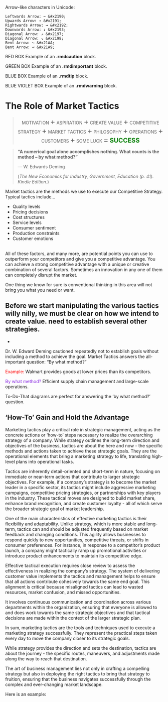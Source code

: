 
Arrow-like characters in Unicode:

    Leftwards Arrow: ← &#x2190;
    Upwards Arrow: ↑ &#x2191;
    Rightwards Arrow: → &#x2192;
    Downwards Arrow: ↓ &#x2193;
    Diagonal Arrow: ↗ &#x2197;
    Diagonal Arrow: ↘ &#x2198;
    Bent Arrow: ↪ &#x21AA;
    Bent Arrow: ↩ &#x21A9;


::: {.rmdcaution}
RED BOX Example of an **.rmdcaution** block.

:::

::: {.rmdimportant}
GREEN BOX Example of an **.rmdimportant** block.

:::

::: {.rmdtip}
BLUE BOX Example of an **.rmdtip** block.

:::

::: {.rmdwarning}
BLUE VIOLET BOX Example of an **.rmdwarning** block.

:::



# The Role of Market Tactics

<blockquote class="my-box" style="text-align: center;">
<p>
    <span style="font-size: 14px">MOTIVATION</span>
    <span style="font-size: 24px;">&plus;</span>
    <span style="font-size: 14px">ASPIRATION</span>
    <span style="font-size: 24px;">&plus;</span>
    <span style="font-size: 14px">CREATE VALUE</span>
    <span style="font-size: 24px;">&plus;</span>
    <span style="font-size: 14px;">COMPETITIVE STRATEGY </span>
    <span style="font-size: 24px;">&plus;</span>
    <span style="font-size: 14px;">MARKET TACTICS</span>
    <span style="font-size: 24px;">&plus;</span>
    <span style="font-size: 14px;">PHILOSOPHY</span>
    <span style="font-size: 24px;">&plus;</span>
    <span style="font-size: 14px;">OPERATIONS</span>
    <span style="font-size: 24px;">&plus;</span>
    <span style="font-size: 14px;">CUSTOMERS</span>
    <span style="font-size: 24px;">&plus;</span>
    <span style="font-size: 14px;">SOME LUCK</span>
    <span style="font-size: 24px;">=</span>
    <strong><span style="color: green; font-size: 20px">SUCCESS</span></strong>
  </p>
</blockquote>  


<blockquote class="my-quote">
  <p><strong>"A numerical goal alone accomplishes nothing.  What counts is the method -- by what method?"</strong></p>
  <p class="quote-author">    — W. Edwards Deming</p>
  <p class="quote-description">(*The New Economics for Industry, Government, Education (p. 41). Kindle Edition.*)</p>
</blockquote>


Market tactics are the methods we use to execute our Competitive Strategy.  Typical tactics include...

- Quality levels
- Pricing decisions
- Cost structures
- Service levels
- Consumer sentiment
- Production constraints
- Customer emotions
<br><br>


All of these factors, and many more, are potential points you can use to outperform your competitors and give you a competitive advantage.  You can achieve a strong competitive advantage with a unique or creative combination of several factors.  Sometimes an innovation in any one of them can completely disrupt the market.

One thing we know for sure is conventional thinking in this area will not bring you what you need or want.

Before we start manipulating the various tactics willy nilly, we must be clear on how we intend to create value. need to establish several other strategies.
- 
- 


Dr. W. Edward Deming cautioned repeatedly not to establish goals without including a method to achieve the goal.  Market Tactics answers the all-important question: "By what method?"

<span style="color: red;">Example:</span> Walmart provides goods at lower prices than its competitors.

<span style="color: blueviolet;">By what method?</span>  Efficient supply chain management and large-scale operations.


To-Do-That diagrams are perfect for answering the 'by what method?' question.





## 'How-To' Gain and Hold the Advantage

Marketing tactics play a critical role in strategic management, acting as the concrete actions or 'how-to' steps necessary to realize the overarching strategy of a company.  While strategy outlines the long-term direction and objectives of the business, tactics are about the here and now - the specific methods and actions taken to achieve these strategic goals.  They are the operational elements that bring a marketing strategy to life, translating high-level plans into operational tasks.

Tactics are inherently detail-oriented and short-term in nature, focusing on immediate or near-term actions that contribute to larger strategic objectives. For example, if a company's strategy is to become the market leader in a specific sector, its tactics might include aggressive marketing campaigns, competitive pricing strategies, or partnerships with key players in the industry. These tactical moves are designed to build market share, enhance brand recognition, and create customer loyalty - all of which serve the broader strategic goal of market leadership.

One of the main characteristics of effective marketing tactics is their flexibility and adaptability. Unlike strategy, which is more stable and long-term, tactics can and should be adjusted frequently based on market feedback and changing conditions. This agility allows businesses to respond quickly to new opportunities, competitive threats, or shifts in consumer preferences. For instance, in response to a competitor's product launch, a company might tactically ramp up promotional activities or introduce product enhancements to maintain its competitive edge.

Effective tactical execution requires close review to assess the effectiveness in realizing the company's strategy.  The system of delivering customer value implements the tactics and management helps to ensure that all actions contribute cohesively towards the same end goal. This alignment is critical because misaligned tactics can lead to wasted resources, market confusion, and missed opportunities. 

It involves continuous communication and coordination across various departments within the organization, ensuring that everyone is allowed to and does work towards the same strategic objectives and that tactical decisions are made within the context of the larger strategic plan.

In sum, marketing tactics are the tools and techniques used to execute a marketing strategy successfully. They represent the practical steps taken every day to move the company closer to its strategic goals. 

While strategy provides the direction and sets the destination, tactics are about the journey - the specific routes, maneuvers, and adjustments made along the way to reach that destination. 

The art of business management lies not only in crafting a compelling strategy but also in deploying the right tactics to bring that strategy to fruition, ensuring that the business navigates successfully through the complex and ever-changing market landscape.

Here is an example:



